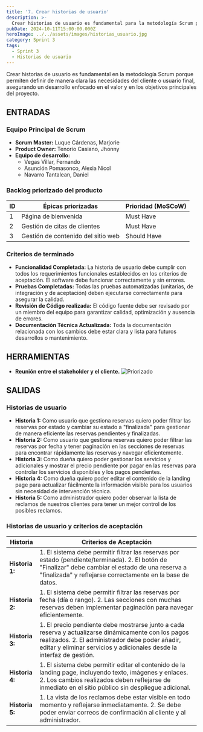 ```yaml
---
title: '7. Crear historias de usuario'
description: >-
  Crear historias de usuario es fundamental para la metodología Scrum porque permiten definir de manera clara y sencilla las necesidades del cliente o usuario final.
pubDate: 2024-10-11T15:00:00.000Z
heroImage: ../../assets/images/historias_usuario.jpg
category: Sprint 3
tags:
  - Sprint 3
  - Historias de usuario
---
```


Crear historias de usuario es fundamental en la metodología Scrum porque permiten definir de manera clara las necesidades del cliente o usuario final, asegurando un desarrollo enfocado en el valor y en los objetivos principales del proyecto.

## ENTRADAS

### Equipo Principal de Scrum

- **Scrum Master:** Luque Cárdenas, Marjorie
- **Product Owner:** Tenorio Casiano, Jhonny
- **Equipo de desarrollo:**
  <ul style={{ listStyleType: 'circle', paddingLeft: '20px' }}>
    <li>Vegas Villar, Fernando</li>
    <li>Asunción Pomasonco, Alexia Nicol</li>
    <li>Navarro Tantalean, Daniel</li>
  </ul>

### Backlog priorizado del producto

| ID  | Épicas priorizadas                 | Prioridad (MoSCoW) |
| --- | ---------------------------------- | ------------------ |
| 1   | Página de bienvenida               | Must Have          |
| 2   | Gestión de citas de clientes       | Must Have          |
| 3   | Gestión de contenido del sitio web | Should Have        |

### Criterios de terminado

- **Funcionalidad Completada:** La historia de usuario debe cumplir con todos los requerimientos funcionales establecidos en los criterios de aceptación. El software debe funcionar correctamente y sin errores.
- **Pruebas Completadas:** Todas las pruebas automatizadas (unitarias, de integración y de aceptación) deben ejecutarse correctamente para asegurar la calidad.
- **Revisión de Código realizada:** El código fuente debe ser revisado por un miembro del equipo para garantizar calidad, optimización y ausencia de errores.
- **Documentación Técnica Actualizada:** Toda la documentación relacionada con los cambios debe estar clara y lista para futuros desarrollos o mantenimiento.

## HERRAMIENTAS

- **Reunión entre el stakeholder y el cliente.**
![Priorizado](../../assets/images/reunion_clientes.jpeg)


## SALIDAS

### Historias de usuario

- **Historia 1:** Como usuario que gestiona reservas quiero poder filtrar las reservas por estado y cambiar su estado a "finalizada" para gestionar de manera eficiente las reservas pendientes y finalizadas.
- **Historia 2:** Como usuario que gestiona reservas quiero poder filtrar las reservas por fecha y tener paginación en las secciones de reservas para encontrar rápidamente las reservas y navegar eficientemente.
- **Historia 3:** Como dueña quiero poder gestionar los servicios y adicionales y mostrar el precio pendiente por pagar en las reservas para controlar los servicios disponibles y los pagos pendientes.
- **Historia 4:** Como dueña quiero poder editar el contenido de la landing page para actualizar fácilmente la información visible para los usuarios sin necesidad de intervención técnica.
- **Historia 5:** Como administrador quiero poder observar la lista de reclamos de nuestros clientes para tener un mejor control de los posibles reclamos.

### Historias de usuario y criterios de aceptación

| **Historia**    | **Criterios de Aceptación** |
|------------------|-----------------------------|
| **Historia 1:** | 1. El sistema debe permitir filtrar las reservas por estado (pendiente/terminada).  2. El botón de "Finalizar" debe cambiar el estado de una reserva a "finalizada" y reflejarse correctamente en la base de datos. |
| **Historia 2:** | 1. El sistema debe permitir filtrar las reservas por fecha (día o rango).  2. Las secciones con muchas reservas deben implementar paginación para navegar eficientemente. |
| **Historia 3:** | 1. El precio pendiente debe mostrarse junto a cada reserva y actualizarse dinámicamente con los pagos realizados.  2. El administrador debe poder añadir, editar y eliminar servicios y adicionales desde la interfaz de gestión. |
| **Historia 4:** | 1. El sistema debe permitir editar el contenido de la landing page, incluyendo texto, imágenes y enlaces.  2. Los cambios realizados deben reflejarse de inmediato en el sitio público sin despliegue adicional. |
| **Historia 5:** | 1. La vista de los reclamos debe estar visible en todo momento y reflejarse inmediatamente.  2. Se debe poder enviar correos de confirmación al cliente y al administrador. |
